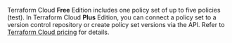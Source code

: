 <Note>
  
Terraform Cloud **Free** Edition includes one policy set of up to five policies (test). In Terraform Cloud **Plus** Edition, you can connect a policy set to a version control repository or create policy set versions via the API. Refer to [Terraform Cloud pricing](https://www.hashicorp.com/products/terraform/pricing) for details.

</Note>